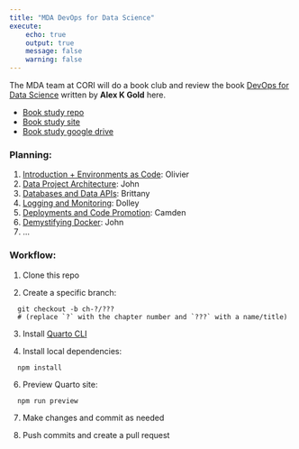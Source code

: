 ```yaml
---
title: "MDA DevOps for Data Science"
execute:
    echo: true
    output: true
    message: false
    warning: false
---
```


The MDA team at CORI will do a book club and review the book [DevOps for Data Science](https://do4ds.com/) written by **Alex K Gold** here.

- <a href="https://github.com/ruralinnovation/mda_do4ds" target="_blank">Book study repo</a>
- <a href="https://ruralinnovation.github.io/mda_do4ds" target="_blank">Book study site</a>
- <a href="https://drive.google.com/drive/folders/1F_8fxj3gkyS5yHvmrzO2L__C6xXnAzO7" target="_blank">Book study google drive</a>

### Planning:

  1. [Introduction + Environments as Code](./chapters/sec1/1-1-env-as-code.qmd): Olivier
  2. [Data Project Architecture](./chapters/sec1/1-2-proj-arch.qmd): John
  3. [Databases and Data APIs](./chapters/sec1/1-3-data-access.qmd): Brittany
  4. [Logging and Monitoring](./chapters/sec1/1-4-monitor-log.qmd): Dolley
  5. [Deployments and Code Promotion](./chapters/sec1/1-5-deployments.qmd): Camden
  6. [Demystifying Docker](./chapters/sec1/1-6-docker.qmd): John
  7. ...

### Workflow:

  1. Clone this repo

  2. Create a specific branch:
  ```
    git checkout -b ch-?/???
    # (replace `?` with the chapter number and `???` with a name/title)
  ```

  3. Install [Quarto CLI](https://quarto.org/docs/get-started/)

  4. Install local dependencies:
  ```
    npm install
  ```

  6. Preview Quarto site:
  ```
    npm run preview
  ```

  7. Make changes and commit as needed

  8. Push commits and create a pull request


